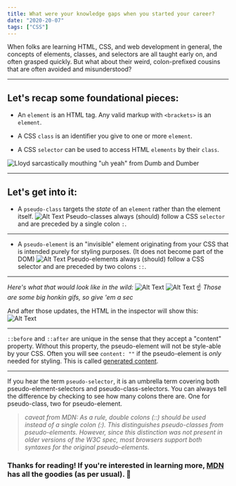```yaml
---
title: What were your knowledge gaps when you started your career?
date: "2020-20-07"
tags: ["CSS"]
---
```


When folks are learning HTML, CSS, and web development in general, the concepts of elements, classes, and selectors are all taught early on, and often grasped quickly. But what about their weird, colon-prefixed cousins that are often avoided and misunderstood?

---

## Let's recap some foundational pieces:

- An `element` is an HTML tag. Any valid markup with `<brackets>` is an `element`.

- A CSS `class` is an identifier you give to one or more `element`.

- A CSS `selector` can be used to access HTML `elements` by their `class`.

![Lloyd sarcastically mouthing "uh yeah" from Dumb and Dumber](https://dev-to-uploads.s3.amazonaws.com/i/vfk1tgi2ax37kvs5152d.gif)

---

## Let's get into it:

- A `pseudo-class` targets the _state_ of an `element` rather than the element itself.
  ![Alt Text](https://dev-to-uploads.s3.amazonaws.com/i/uzit6l0bz7utfuyiz0kb.png)
  Pseudo-classes always (should) follow a CSS `selector` and are preceded by a single colon `:`.

---

- A `pseudo-element` is an "invisible" element originating from your CSS that is intended purely for styling purposes. (It does not become part of the DOM)
  ![Alt Text](https://dev-to-uploads.s3.amazonaws.com/i/oejwhvwbbu3087ptzrss.png)
  Pseudo-elements always (should) follow a CSS selector and are preceded by two colons `::`.

---

_Here's what that would look like in the wild:_
![Alt Text](https://dev-to-uploads.s3.amazonaws.com/i/tiijxzawyfjhau4srxaw.gif)
![Alt Text](https://dev-to-uploads.s3.amazonaws.com/i/yn5sfzxhlwn5lxeii61x.gif)
☝️ _Those are some big honkin gifs, so give 'em a sec_

And after those updates, the HTML in the inspector will show this:
![Alt Text](https://dev-to-uploads.s3.amazonaws.com/i/c86q167h8mvabh2ojhp8.png)

---

`::before` and `::after` are unique in the sense that they accept a "content" property. Without this property, the pseudo-element will not be style-able by your CSS. Often you will see `content: ""` if the pseudo-element is _only_ needed for styling. This is called [generated content](https://developer.mozilla.org/en-US/docs/Web/CSS/CSS_Generated_Content).

---

If you hear the term `pseudo-selector`, it is an umbrella term covering both pseudo-element-selectors and pseudo-class-selectors. You can always tell the difference by checking to see how many colons there are. One for pseudo-class, two for pseudo-element.

> _caveat from MDN:
> As a rule, double colons (::) should be used instead of a single colon (:). This distinguishes pseudo-classes from pseudo-elements. However, since this distinction was not present in older versions of the W3C spec, most browsers support both syntaxes for the original pseudo-elements._

### Thanks for reading! If you're interested in learning more, [MDN](https://developer.mozilla.org/en-US/docs/Learn/CSS/Building_blocks/Selectors/Pseudo-classes_and_pseudo-elements) has all the goodies (as per usual). 🍻
